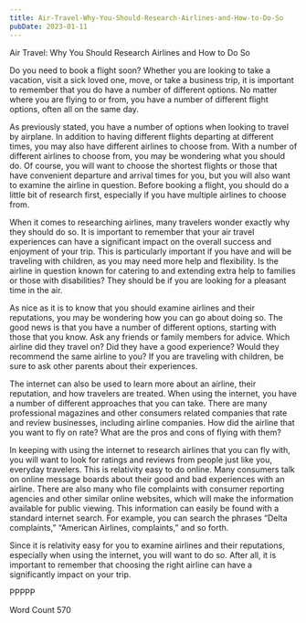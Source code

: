 ```yaml
---
title: Air-Travel-Why-You-Should-Research-Airlines-and-How-to-Do-So
pubDate: 2023-01-11
---
```


Air Travel:  Why You Should Research Airlines and How to Do So

Do you need to book a flight soon?  Whether you are looking to take a vacation, visit a sick loved one, move, or take a business trip, it is important to remember that you do have a number of different options.  No matter where you are flying to or from, you have a number of different flight options, often all on the same day.

As previously stated, you have a number of options when looking to travel by airplane.  In addition to having different flights departing at different times, you may also have different airlines to choose from.  With a number of different airlines to choose from, you may be wondering what you should do.  Of course, you will want to choose the shortest flights or those that have convenient departure and arrival times for you, but you will also want to examine the airline in question.  Before booking a flight, you should do a little bit of research first, especially if you have multiple airlines to choose from.

When it comes to researching airlines, many travelers wonder exactly why they should do so.  It is important to remember that your air travel experiences can have a significant impact on the overall success and enjoyment of your trip.  This is particularly important if you have and will be traveling with children, as you may need more help and flexibility.  Is the airline in question known for catering to and extending extra help to families or those with disabilities?  They should be if you are looking for a pleasant time in the air.

As nice as it is to know that you should examine airlines and their reputations, you may be wondering how you can go about doing so.  The good news is that you have a number of different options, starting with those that you know.  Ask any friends or family members for advice.  Which airline did they travel on?  Did they have a good experience?  Would they recommend the same airline to you?  If you are traveling with children, be sure to ask other parents about their experiences.

The internet can also be used to learn more about an airline, their reputation, and how travelers are treated.  When using the internet, you have a number of different approaches that you can take.  There are many professional magazines and other consumers related companies that rate and review businesses, including airline companies.  How did the airline that you want to fly on rate?  What are the pros and cons of flying with them?

In keeping with using the internet to research airlines that you can fly with, you will want to look for ratings and reviews from people just like you, everyday travelers.  This is relativity easy to do online.  Many consumers talk on online message boards about their good and bad experiences with an airline.  There are also many who file complaints with consumer reporting agencies and other similar online websites, which will make the information available for public viewing.  This information can easily be found with a standard internet search.  For example, you can search the phrases “Delta complaints,” “American Airlines, complaints,” and so forth.

Since it is relativity easy for you to examine airlines and their reputations, especially when using the internet, you will want to do so.  After all, it is important to remember that choosing the right airline can have a significantly impact on your trip.

PPPPP

Word Count 570